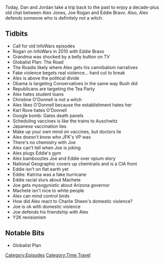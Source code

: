 {{DEFAULTSORT:
    #_EPISODE_0542:September 15, 2010
}}{{Episode
    | title           = September 15, 2010
    | caption         = [https://knowledgefight.libsyn.com/542-september-15-2010 Listen to this episode on Libsyn]
    | episodeNumber   = 542
    | length          = 01:30:45
    | airDate         = March 22, 2021
    | coverageDate    = September 15, 2010
    | episodeType     = [[:Category:Time Travel|Time Travel]]
    | appearance      = [[Joe Rogan]], [[Eddie Bravo]], [[Christine O'Donnell]], [[Karl Rovel]], [[Bill Gates]]
    | previousEpisode = [[541: March 17-18, 2021]]
    | nextEpisode     = [[543: March 23-24, 2021]]
}}

{{Stub}}

Today, Dan and Jordan take a trip back to the past to enjoy a decade-plus old chat between Alex Jones, Joe Rogan and Eddie Bravo. Also, Alex defends someone who is definitely not a witch.

==Tidbits==

*Call for old InfoWars episodes
*Rogan on InfoWars in 2010 with Eddie Bravo
*Grandma was shocked by a belly button on TV
*Globalist Plan: The Road
*The Roadis likely where Alex gets his cannibalism narratives
*Fake violence begets real violence... hard cut to break
*Alex is above the political divide
*Obama is targeting Conservatives in the same way Bush did
*Republicans are targeting the Tea Party
*Alex hates student loans
*Christine O'Donnell is not a witch
*Alex likes O'Donnell because the establishment hates her
*Karl Rove hates O'Donnell
*Google bomb: Gates death panels
*Scheduling vaccines is like the trains to Auschwitz
*Japanese vaccination lies
*Make up your own mind on vaccines, but doctors lie
*Alex doesn't know who JFK's VP was
*There's no chemistry with Joe
*Alex can't tell when Joe is joking
*Alex plugs Eddie's gym
*Alex bamboozles Joe and Eddie over opium story
*National Geographic covers up chemtrails and is a CIA front
*Eddie isn't on flat earth yet
*Eddie: Katrina was a fake hurricane
*Eddie racial slurs about Machete
*Joe gets mysogynistic about Arizona governor
*Machete isn't nice to white people
*Alex can mind control birds
*How did Alex react to Charlie Sheen's domestic violence?
*Joe is ok with domestic violence
*Joe defends his friendship with Alex
*Y2K revisionism

==Notable Bits==

*Globalist Plan

[[Category:Episodes]]
[[Category:Time Travel]]
